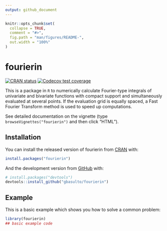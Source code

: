 ```yaml
---
output: github_document
---
```


<!-- README.md is generated from README.Rmd. Please edit that file -->

```r
knitr::opts_chunk$set(
  collapse = TRUE,
  comment = "#>",
  fig.path = "man/figures/README-",
  out.width = "100%"
)
```
# fourierin

<!-- badges: start -->
[![CRAN status](https://www.r-pkg.org/badges/version/fourierin)](https://cran.r-project.org/package=fourierin)
[![Codecov test coverage](https://codecov.io/gh/gbasulto/fourierin/branch/master/graph/badge.svg)](https://app.codecov.io/gh/gbasulto/fourierin?branch=master)
<!-- badges: end -->

This is a package in `R` to numerically calculate Fourier-type integrals of univariate and bivariate  functions with compact support and simultaneously evaluated at several points. If the evaluation grid is equally spaced, a Fast Fourier Transform method is used to speed up computations.

See detailed documentation on the vignette (type `browseVignettes("fourierin")` and then click "HTML"). 


## Installation

You can install the released version of fourierin from [CRAN](https://CRAN.R-project.org) with:

``` r
install.packages("fourierin")
```

And the development version from [GitHub](https://github.com/) with:

``` r
# install.packages("devtools")
devtools::install_github("gbasulto/fourierin")
```
## Example

This is a basic example which shows you how to solve a common problem:

```r
library(fourierin)
## basic example code
```


